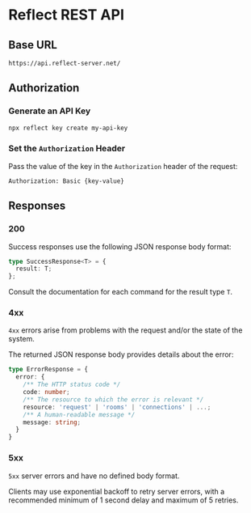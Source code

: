 
# Reflect REST API

## Base URL

```http
https://api.reflect-server.net/
```

## Authorization

<Steps>

### Generate an API Key

```bash
npx reflect key create my-api-key
```

### Set the `Authorization` Header

Pass the value of the key in the `Authorization` header of the request:

```http
Authorization: Basic {key-value}
```

</Steps>

## Responses

### 200

Success responses use the following JSON response body format:

```typescript
type SuccessResponse<T> = {
  result: T;
};
```

Consult the documentation for each command for the result type `T`.

### 4xx

`4xx` errors arise from problems with the request and/or the state of the system.

The returned JSON response body provides details about the error:

```typescript
type ErrorResponse = {
  error: {
    /** The HTTP status code */
    code: number;
    /** The resource to which the error is relevant */
    resource: 'request' | 'rooms' | 'connections' | ...;
    /** A human-readable message */
    message: string;
  }
}
```

### 5xx

`5xx` server errors and have no defined body format.

Clients may use exponential backoff to retry server errors, with a recommended
minimum of 1 second delay and maximum of 5 retries.
